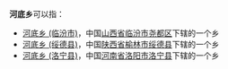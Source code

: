 '''河底乡'''可以指：
* [[河底乡_(临汾市)|河底乡 (临汾市)]]，中国[[山西省|山西省]][[临汾市|临汾市]][[尧都区|尧都区]]下辖的一个乡
* [[河底乡_(绥德县)|河底乡 (绥德县)]]，中国[[陕西省|陕西省]][[榆林市|榆林市]][[绥德县|绥德县]]下辖的一个乡
* [[河底乡_(洛宁县)|河底乡 (洛宁县)]]，中国[[河南省|河南省]][[洛阳市|洛阳市]][[洛宁县|洛宁县]]下辖的一个乡

{{disambig|H河|cat=三字中国乡名消歧义}}